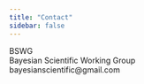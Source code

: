 ```yaml
---
title: "Contact"
sidebar: false
---
```


BSWG  
Bayesian Scientific Working Group  
bayesianscientific@gmail.com  